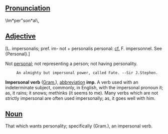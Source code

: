==[[Pronunciation]]==
\Im*per"son*al\,

==[[Adjective]]==
[L. impersonalis; pref. im- not + personalis personal: [[cf.]] F. impersonnel. See {Personal}.]

Not [[personal]]; not representing a person; not having personality.

      An almighty but impersonal power, called Fate. --Sir J.Stephen.

'''Impersonal verb''' ([[Gram.]]), [[abbreviation]] '''imp.''' A verb used with an indeterminate subject, commonly, in English, with the impersonal pronoun it; as, it rains; it snows; methinks (it seems to me). Many verbs which are not strictly impersonal are often used impersonally; as, it goes well with him.

==[[Noun]]==
That which wants personality; specifically (Gram.), an impersonal verb.